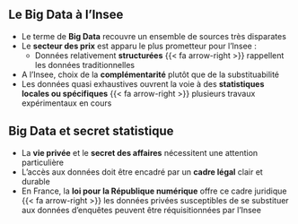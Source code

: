 ## Le Big Data à l'Insee

- Le terme de [**Big Data**]{.orange} recouvre un ensemble de sources très disparates
- Le [**secteur des prix**]{.orange} est apparu le plus prometteur pour l'Insee :
    - Données relativement [**structurées**]{.blue2} {{< fa arrow-right >}} rappellent les données traditionnelles
- A l'Insee, choix de la [**complémentarité**]{.orange} plutôt que de la substituabilité
- Les données quasi exhaustives ouvrent la voie à des [**statistiques locales ou spécifiques**]{.orange} {{< fa arrow-right >}} plusieurs travaux expérimentaux en cours

## Big Data et secret statistique

- La [**vie privée**]{.orange} et le [**secret des affaires**]{.orange} nécessitent une attention particulière
- L'accès aux données doit être encadré par un [**cadre légal**]{.orange} clair et durable
- En France, la [**loi pour la République numérique**]{.orange} offre ce cadre juridique
{{< fa arrow-right >}} les données privées susceptibles de se substituer aux données d'enquêtes peuvent être réquisitionnées par l'Insee
